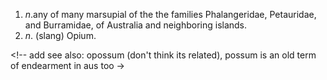 # ''n''.any of many marsupial of the the families Phalangeridae, Petauridae, and Burramidae, of Australia and neighboring islands.
# ''n''. (slang) Opium.
{{cleanup}}
<!-- add see also: opossum (don't think its related), possum is an old term of endearment in aus too ->